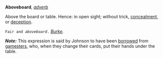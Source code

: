 '''Aboveboard''', ''[[adverb (part of speech)|adverb]]''

Above the board or table. Hence: in open sight; without trick, [[concealment]], or [[deception]].

<code>Fair and ''aboveboard''.</code> ''[[Burke (source)|Burke]].''

'''''Note:''''' This expression is said by Johnson to have been [[borrowed]] from [[gamesters]], who, when they change their cards, put their hands under the table.